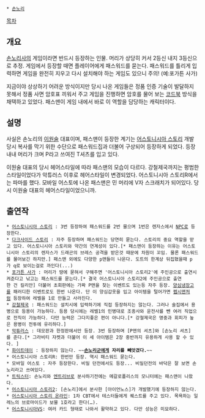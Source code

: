  * [[손노리]]

[[목차]]
== 개요 ==
[[손노리]]사의 게임이라면 반드시 등장하는 인물. 머리가 상당히 커서 2등신 내지 3등신으로 추정. 게임에서 등장할 때면 플레이어에게 패스워드를 묻는다. 패스워드를 틀리게 입력하면 게임을 완전히 지우고 다시 설치해야 하는 게임도 있으니 주의! (예:포가튼 사가)

지금이야 상상하기 어려운 방식이지만 당시 나온 게임들은 정품 인증 기술이 발달하지 못해서 정품 사면 암호표 끼워서 주고 게임을 진행하면 암호를 물어 보는 [[코드북 암호|코드북]] 방식을 채택하고 있었다. 패스맨이 게임 내에서 바로 이 역할을 담당하는 캐릭터이다.

== 설명 ==
사실은 손노리의 [[이원술]] 대표이며, 패스맨이 등장한 계기는 [[어스토니시아 스토리]] 개발 당시 복사를 막기 위한 수단으로 패스워드집과 더불어 구상되어 등장하게 되었다. 등장 내내 머리가 크며 P라고 쓰여진 T셔츠를 입고 있다. 

이원술 대표의 당시 헤어스타일에 따라 패스맨의 모습이 다르다. 강철제국까지는 평범한 스타일이었다가 악튜러스 이후로 헤어스타일이 변경되었다. 어스토니시아 스토리R에서는 파마를 했다. 모바일 어스토에 나온 패스맨은 민 머리에 V자 스크래치가 되어있다. 당시 이원술 대표의 헤어스타일이었으니까.

== 출연작 ==
 * [[어스토니시아 스토리]] : 3번 등장하여 패스워드를 2번 물으며 1번은 렌자스에서 [[NPC]]로 등장한다. 
 * [[다크사이드 스토리]] : 자주 등장하며 패스워드는 당연히 묻는다. 스토리의 중요 역할을 맏고 있다. 어스토니시아 스토리와 약간의 연계성이 있다.[* 패스맨이 등장하는 이유는 어스토니시아 스토리의 렌자스가 드래곤의 브레스 공격을 받은것 때문에 차원이 꼬임. 물론 패스워드를 물어보긴 하지만.] 패스맨 외에도 다양한 p맨들이 나온다. 도트의 한계상 뒤집혔을때 p가 q로 보이는걸로 까인다(...)
 * [[포가튼 사가]] : 머리가 땅에 묻혀서 구해주면 '어스토니시아 스토리2'에 주인공으로 출연시켜준다고 낚고는 패스워드를 묻는다.[* 결국 어스토니시아 스토리2에 주인공으로 출연한 건 킬리안] 더불어 초회판에는 가짜 P맨을 찾는 이벤트도 있는등 자주 등장. [[양심냉장고]]를 패러디한 이벤트로도 한번 나온다. 단 이 양심갑옷을 입고 아이템을 털어가면 [[펩시맨]]처럼 등장하여 레벨을 1로 만들고 사라진다.
 * [[강철제국]] : 패스워드는 설치시에 입력하기에 직접 등장하지는 않는다. 그러나 술집에서 용병으로 등용이 가능하다. 등용 당시에는 레벨1의 민병대로 조종사와 운전사를 뺀 여러 직업으로 전직이 가능하다. 다만 능력은 그다지좋은 편이 아니다.[* 강철제국은 명중과 회피가 높은 용병이 전투에 유리하다.]
 * [[악튜러스]] : 데모판과 한정판에서만 등장. 3번 등장하며 [P맨의 셔츠]와 [손노리 셔츠]를 준다.[* 그라비티 쟈켓과 더불어 이 세 아이템은 2장 중반까지 유용하게 사용 할 수 있다. ]
 * [[화이트데이]] : 등장하지 않는다. ~~'''[[손노리군]]에게 자리를 빼앗겼다.'''~~
 * 어스토니시아 스토리R: 한번만 등장. 역시 패스워드 묻는다.
 * 모바일 어스토 : 자주 등장한다. 비밀 던전에서도 등장... 비밀던전의 바닥은 잘 보면 손노리라고 쓰여있다. 
 * [[트릭스터]]: 손노리와 [[엔트리브]]로 분사하기전에는 메갈로폴리스의 모니터에는 패스맨이 나왔다.
 * [[어스토니시아 스토리2]]: [손노리]에서 분사한 [아이언노스]가 개발했기에 등장하지 않는다.
 * [[어스토니시아 스토리 온라인]]: 1차 CBT에서 테스터들에게 퀘스트를 주고 있다. 목욕하는 일레느의 브로마이드가 보물 1호라고 한다(…).
 * [[어스토니시아VS]]: 여러 카드 형태로 나와서 활약하고 있다. 다만 성능은 미묘하다.
